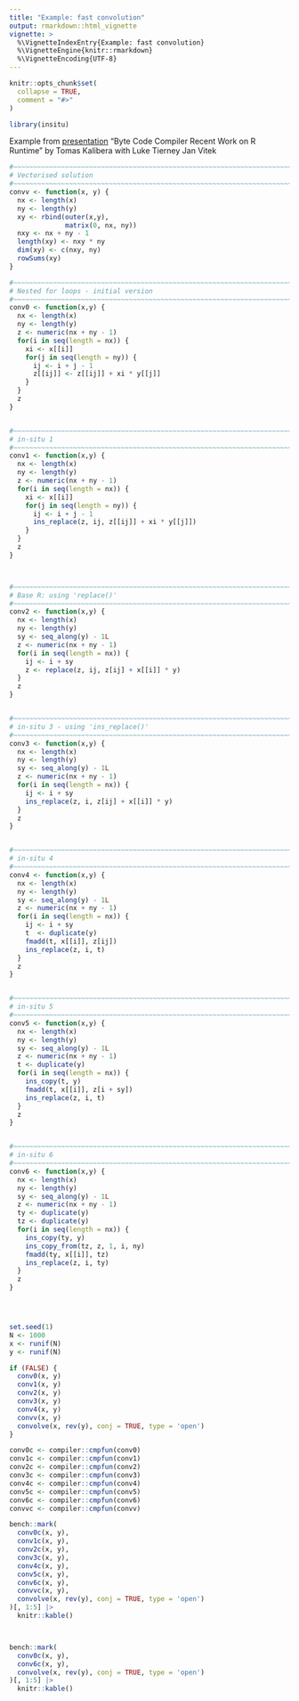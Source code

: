 ```yaml
---
title: "Example: fast convolution"
output: rmarkdown::html_vignette
vignette: >
  %\VignetteIndexEntry{Example: fast convolution}
  %\VignetteEngine{knitr::rmarkdown}
  %\VignetteEncoding{UTF-8}
---
```


```r
knitr::opts_chunk$set(
  collapse = TRUE,
  comment = "#>"
)
```

```r
library(insitu)
```


Example from [presentation](https://www.r-project.org/dsc/2017/slides/tomas_bc.pdf) "Byte Code Compiler Recent Work on R Runtime" by
Tomas Kalibera with Luke Tierney Jan Vitek

```r

#~~~~~~~~~~~~~~~~~~~~~~~~~~~~~~~~~~~~~~~~~~~~~~~~~~~~~~~~~~~~~~~~~~~~~~~~~~~~
# Vectorised solution
#~~~~~~~~~~~~~~~~~~~~~~~~~~~~~~~~~~~~~~~~~~~~~~~~~~~~~~~~~~~~~~~~~~~~~~~~~~~~
convv <- function(x, y) {
  nx <- length(x)
  ny <- length(y)
  xy <- rbind(outer(x,y),
              matrix(0, nx, ny))
  nxy <- nx + ny - 1
  length(xy) <- nxy * ny
  dim(xy) <- c(nxy, ny)
  rowSums(xy)
}

#~~~~~~~~~~~~~~~~~~~~~~~~~~~~~~~~~~~~~~~~~~~~~~~~~~~~~~~~~~~~~~~~~~~~~~~~~~~~
# Nested for loops - initial version
#~~~~~~~~~~~~~~~~~~~~~~~~~~~~~~~~~~~~~~~~~~~~~~~~~~~~~~~~~~~~~~~~~~~~~~~~~~~~
conv0 <- function(x,y) {
  nx <- length(x)
  ny <- length(y)
  z <- numeric(nx + ny - 1)
  for(i in seq(length = nx)) {
    xi <- x[[i]]
    for(j in seq(length = ny)) {
      ij <- i + j - 1
      z[[ij]] <- z[[ij]] + xi * y[[j]]
    }
  }
  z
}


#~~~~~~~~~~~~~~~~~~~~~~~~~~~~~~~~~~~~~~~~~~~~~~~~~~~~~~~~~~~~~~~~~~~~~~~~~~~~
# in-situ 1
#~~~~~~~~~~~~~~~~~~~~~~~~~~~~~~~~~~~~~~~~~~~~~~~~~~~~~~~~~~~~~~~~~~~~~~~~~~~~
conv1 <- function(x,y) {
  nx <- length(x)
  ny <- length(y)
  z <- numeric(nx + ny - 1)
  for(i in seq(length = nx)) {
    xi <- x[[i]]
    for(j in seq(length = ny)) {
      ij <- i + j - 1
      ins_replace(z, ij, z[[ij]] + xi * y[[j]])
    }
  }
  z
}



#~~~~~~~~~~~~~~~~~~~~~~~~~~~~~~~~~~~~~~~~~~~~~~~~~~~~~~~~~~~~~~~~~~~~~~~~~~~~
# Base R: using 'replace()'
#~~~~~~~~~~~~~~~~~~~~~~~~~~~~~~~~~~~~~~~~~~~~~~~~~~~~~~~~~~~~~~~~~~~~~~~~~~~~
conv2 <- function(x,y) {
  nx <- length(x)
  ny <- length(y)
  sy <- seq_along(y) - 1L
  z <- numeric(nx + ny - 1)
  for(i in seq(length = nx)) {
    ij <- i + sy
    z <- replace(z, ij, z[ij] + x[[i]] * y)
  }
  z
}


#~~~~~~~~~~~~~~~~~~~~~~~~~~~~~~~~~~~~~~~~~~~~~~~~~~~~~~~~~~~~~~~~~~~~~~~~~~~~
# in-situ 3 - using 'ins_replace()'
#~~~~~~~~~~~~~~~~~~~~~~~~~~~~~~~~~~~~~~~~~~~~~~~~~~~~~~~~~~~~~~~~~~~~~~~~~~~~
conv3 <- function(x,y) {
  nx <- length(x)
  ny <- length(y)
  sy <- seq_along(y) - 1L
  z <- numeric(nx + ny - 1)
  for(i in seq(length = nx)) {
    ij <- i + sy
    ins_replace(z, i, z[ij] + x[[i]] * y)
  }
  z
}


#~~~~~~~~~~~~~~~~~~~~~~~~~~~~~~~~~~~~~~~~~~~~~~~~~~~~~~~~~~~~~~~~~~~~~~~~~~~~
# in-situ 4
#~~~~~~~~~~~~~~~~~~~~~~~~~~~~~~~~~~~~~~~~~~~~~~~~~~~~~~~~~~~~~~~~~~~~~~~~~~~~
conv4 <- function(x,y) {
  nx <- length(x)
  ny <- length(y)
  sy <- seq_along(y) - 1L
  z <- numeric(nx + ny - 1)
  for(i in seq(length = nx)) {
    ij <- i + sy
    t  <- duplicate(y)
    fmadd(t, x[[i]], z[ij])
    ins_replace(z, i, t)
  }
  z
}


#~~~~~~~~~~~~~~~~~~~~~~~~~~~~~~~~~~~~~~~~~~~~~~~~~~~~~~~~~~~~~~~~~~~~~~~~~~~~
# in-situ 5
#~~~~~~~~~~~~~~~~~~~~~~~~~~~~~~~~~~~~~~~~~~~~~~~~~~~~~~~~~~~~~~~~~~~~~~~~~~~~
conv5 <- function(x,y) {
  nx <- length(x)
  ny <- length(y)
  sy <- seq_along(y) - 1L
  z <- numeric(nx + ny - 1)
  t <- duplicate(y)
  for(i in seq(length = nx)) {
    ins_copy(t, y)
    fmadd(t, x[[i]], z[i + sy])
    ins_replace(z, i, t)
  }
  z
}


#~~~~~~~~~~~~~~~~~~~~~~~~~~~~~~~~~~~~~~~~~~~~~~~~~~~~~~~~~~~~~~~~~~~~~~~~~~~~
# in-situ 6
#~~~~~~~~~~~~~~~~~~~~~~~~~~~~~~~~~~~~~~~~~~~~~~~~~~~~~~~~~~~~~~~~~~~~~~~~~~~~
conv6 <- function(x,y) {
  nx <- length(x)
  ny <- length(y)
  sy <- seq_along(y) - 1L
  z <- numeric(nx + ny - 1)
  ty <- duplicate(y)
  tz <- duplicate(y)
  for(i in seq(length = nx)) {
    ins_copy(ty, y)
    ins_copy_from(tz, z, 1, i, ny)
    fmadd(ty, x[[i]], tz)
    ins_replace(z, i, ty)
  }
  z
}




set.seed(1)
N <- 1000
x <- runif(N)
y <- runif(N)

if (FALSE) {
  conv0(x, y)
  conv1(x, y)
  conv2(x, y)
  conv3(x, y)
  conv4(x, y)
  convv(x, y)
  convolve(x, rev(y), conj = TRUE, type = 'open')
}

conv0c <- compiler::cmpfun(conv0)
conv1c <- compiler::cmpfun(conv1)
conv2c <- compiler::cmpfun(conv2)
conv3c <- compiler::cmpfun(conv3)
conv4c <- compiler::cmpfun(conv4)
conv5c <- compiler::cmpfun(conv5)
conv6c <- compiler::cmpfun(conv6)
convvc <- compiler::cmpfun(convv)

bench::mark(
  conv0c(x, y),
  conv1c(x, y),
  conv2c(x, y),
  conv3c(x, y),
  conv4c(x, y),
  conv5c(x, y),
  conv6c(x, y),
  convvc(x, y),
  convolve(x, rev(y), conj = TRUE, type = 'open')
)[, 1:5] |>
  knitr::kable()



bench::mark(
  conv0c(x, y),
  conv6c(x, y),
  convolve(x, rev(y), conj = TRUE, type = 'open')
)[, 1:5] |>
  knitr::kable()


```

